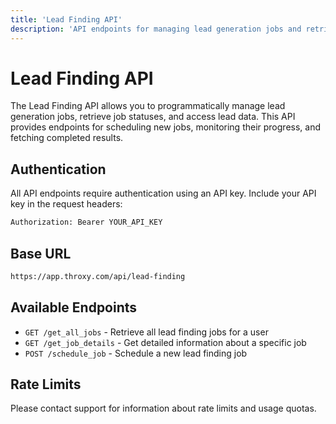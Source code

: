 ```yaml
---
title: 'Lead Finding API'
description: 'API endpoints for managing lead generation jobs and retrieving results'
---
```


# Lead Finding API

The Lead Finding API allows you to programmatically manage lead generation jobs, retrieve job statuses, and access lead data. This API provides endpoints for scheduling new jobs, monitoring their progress, and fetching completed results.

## Authentication

All API endpoints require authentication using an API key. Include your API key in the request headers:

```bash
Authorization: Bearer YOUR_API_KEY
```

## Base URL

```bash
https://app.throxy.com/api/lead-finding
```

## Available Endpoints

- `GET /get_all_jobs` - Retrieve all lead finding jobs for a user
- `GET /get_job_details` - Get detailed information about a specific job
- `POST /schedule_job` - Schedule a new lead finding job

## Rate Limits

Please contact support for information about rate limits and usage quotas. 